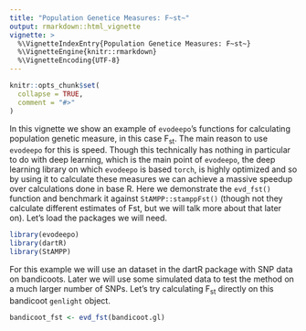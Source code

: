 ```yaml
---
title: "Population Genetice Measures: F~st~"
output: rmarkdown::html_vignette
vignette: >
  %\VignetteIndexEntry{Population Genetice Measures: F~st~}
  %\VignetteEngine{knitr::rmarkdown}
  %\VignetteEncoding{UTF-8}
---
```


```r
knitr::opts_chunk$set(
  collapse = TRUE,
  comment = "#>"
)
```

In this vignette we show an example of `evodeepo`'s functions for calculating population genetic measure, in this case F~st~. The main reason to use `evodeepo` for this is speed. Though this technically has nothing in particular to do with deep learning, which is the main point of `evodeepo`, the deep learning library on which `evodeepo` is based `torch`, is highly optimized and so by using it to calculate these measures we can achieve a massive speedup over calculations done in base R. Here we demonstrate the `evd_fst()` function and benchmark it against `StAMPP::stamppFst()` (though not they calculate different estimates of Fst, but we will talk more about that later on). Let's load the packages we will need.

```r
library(evodeepo)
library(dartR)
library(StAMPP) 
```

For this example we will use an dataset in the dartR package with SNP data on bandicoots. Later we will use some simulated data to test the method on a much larger number of SNPs. Let's try calculating F~st~ directly on this bandicoot `genlight` object. 

```r
bandicoot_fst <- evd_fst(bandicoot.gl)
```
